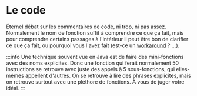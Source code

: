 # Le code

Éternel débat sur les commentaires de code, ni trop, ni pas assez. Normalement le nom de fonction suffit à comprendre ce que ça fait, mais pour comprendre certains passages à l'intérieur il peut être bon de clarifier ce que ça fait, ou pourquoi vous l'avez fait (est-ce un [workaround](https://fr.wikipedia.org/wiki/Workaround) ? …).

:::info
Une technique souvent vue en Java est de faire des mini-fonctions avec des noms explicites. Donc une fonction qui ferait normalement 50 instructions se retrouve avec juste des appels à 5 sous-fonctions, qui elles-mêmes appellent d'autres. On se retrouve à lire des phrases explicites, mais on retrouve surtout avec une pléthore de fonctions. À vous de juger votre idéal.
:::
